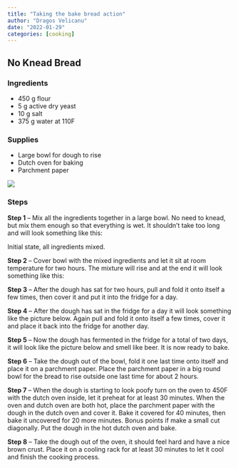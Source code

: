 ```yaml
---
title: "Taking the bake bread action"
author: "Dragos Velicanu"
date: "2022-01-29"
categories: [cooking]
---
```


## No Knead Bread

### Ingredients

* 450 g flour
* 5 g active dry yeast
* 10 g salt
* 375 g water at 110F

### Supplies

* Large bowl for dough to rise
* Dutch oven for baking
* Parchment paper

![](bread.jpg)

### Steps

**Step 1** – Mix all the ingredients together in a large bowl. No need to knead, but mix them enough so that everything is wet. It shouldn’t take too long and will look something like this:

Initial state, all ingredients mixed.

**Step 2** – Cover bowl with the mixed ingredients and let it sit at room temperature for two hours. The mixture will rise and at the end it will look something like this:

**Step 3** – After the dough has sat for two hours, pull and fold it onto itself a few times, then cover it and put it into the fridge for a day.

**Step 4** – After the dough has sat in the fridge for a day it will look something like the picture below. Again pull and fold it onto itself a few times, cover it and place it back into the fridge for another day.

**Step 5** – Now the dough has fermented in the fridge for a total of two days, it will look like the picture below and smell like beer. It is now ready to bake.

**Step 6** – Take the dough out of the bowl, fold it one last time onto itself and place it on a parchment paper. Place the parchment paper in a big round bowl for the bread to rise outside one last time for about 2 hours.

**Step 7** – When the dough is starting to look poofy turn on the oven to 450F with the dutch oven inside, let it preheat for at least 30 minutes. When the oven and dutch oven are both hot, place the parchment paper with the dough in the dutch oven and cover it. Bake it covered for 40 minutes, then bake it uncovered for 20 more minutes. Bonus points if make a small cut diagonally.
Put the dough in the hot dutch oven and bake.

**Step 8** – Take the dough out of the oven, it should feel hard and have a nice brown crust. Place it on a cooling rack for at least 30 minutes to let it cool and finish the cooking process.
